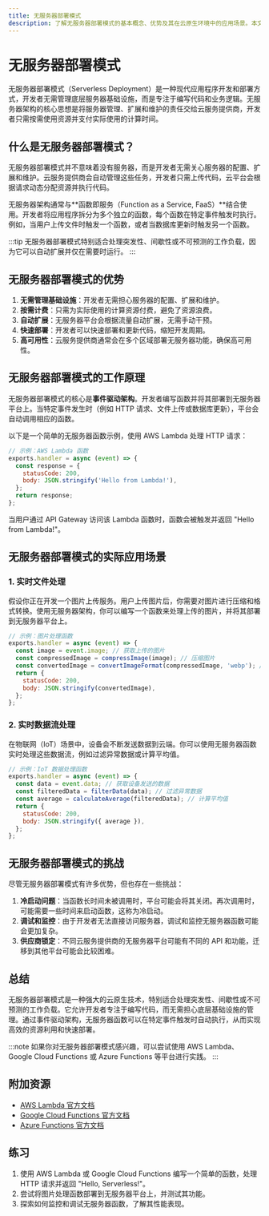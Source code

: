 ```yaml
---
title: 无服务器部署模式
description: 了解无服务器部署模式的基本概念、优势及其在云原生环境中的应用场景。本文适合初学者，包含代码示例和实际案例。
---
```


# 无服务器部署模式

无服务器部署模式（Serverless Deployment）是一种现代应用程序开发和部署方式，开发者无需管理底层服务器基础设施，而是专注于编写代码和业务逻辑。无服务器架构的核心思想是将服务器管理、扩展和维护的责任交给云服务提供商，开发者只需按需使用资源并支付实际使用的计算时间。

## 什么是无服务器部署模式？

无服务器部署模式并不意味着没有服务器，而是开发者无需关心服务器的配置、扩展和维护。云服务提供商会自动管理这些任务，开发者只需上传代码，云平台会根据请求动态分配资源并执行代码。

无服务器架构通常与**函数即服务（Function as a Service, FaaS）**结合使用。开发者将应用程序拆分为多个独立的函数，每个函数在特定事件触发时执行。例如，当用户上传文件时触发一个函数，或者当数据库更新时触发另一个函数。

:::tip
无服务器部署模式特别适合处理突发性、间歇性或不可预测的工作负载，因为它可以自动扩展并仅在需要时运行。
:::

## 无服务器部署模式的优势

1. **无需管理基础设施**：开发者无需担心服务器的配置、扩展和维护。
2. **按需计费**：只需为实际使用的计算资源付费，避免了资源浪费。
3. **自动扩展**：无服务器平台会根据流量自动扩展，无需手动干预。
4. **快速部署**：开发者可以快速部署和更新代码，缩短开发周期。
5. **高可用性**：云服务提供商通常会在多个区域部署无服务器功能，确保高可用性。

## 无服务器部署模式的工作原理

无服务器部署模式的核心是**事件驱动架构**。开发者编写函数并将其部署到无服务器平台上。当特定事件发生时（例如 HTTP 请求、文件上传或数据库更新），平台会自动调用相应的函数。

以下是一个简单的无服务器函数示例，使用 AWS Lambda 处理 HTTP 请求：

```javascript
// 示例：AWS Lambda 函数
exports.handler = async (event) => {
  const response = {
    statusCode: 200,
    body: JSON.stringify('Hello from Lambda!'),
  };
  return response;
};
```

当用户通过 API Gateway 访问该 Lambda 函数时，函数会被触发并返回 "Hello from Lambda!"。

## 无服务器部署模式的实际应用场景

### 1. 实时文件处理

假设你正在开发一个图片上传服务。用户上传图片后，你需要对图片进行压缩和格式转换。使用无服务器架构，你可以编写一个函数来处理上传的图片，并将其部署到无服务器平台上。

```javascript
// 示例：图片处理函数
exports.handler = async (event) => {
  const image = event.image; // 获取上传的图片
  const compressedImage = compressImage(image); // 压缩图片
  const convertedImage = convertImageFormat(compressedImage, 'webp'); // 转换格式
  return {
    statusCode: 200,
    body: JSON.stringify(convertedImage),
  };
};
```

### 2. 实时数据流处理

在物联网（IoT）场景中，设备会不断发送数据到云端。你可以使用无服务器函数实时处理这些数据流，例如过滤异常数据或计算平均值。

```javascript
// 示例：IoT 数据处理函数
exports.handler = async (event) => {
  const data = event.data; // 获取设备发送的数据
  const filteredData = filterData(data); // 过滤异常数据
  const average = calculateAverage(filteredData); // 计算平均值
  return {
    statusCode: 200,
    body: JSON.stringify({ average }),
  };
};
```

## 无服务器部署模式的挑战

尽管无服务器部署模式有许多优势，但也存在一些挑战：

1. **冷启动问题**：当函数长时间未被调用时，平台可能会将其关闭。再次调用时，可能需要一些时间来启动函数，这称为冷启动。
2. **调试和监控**：由于开发者无法直接访问服务器，调试和监控无服务器函数可能会更加复杂。
3. **供应商锁定**：不同云服务提供商的无服务器平台可能有不同的 API 和功能，迁移到其他平台可能会比较困难。

## 总结

无服务器部署模式是一种强大的云原生技术，特别适合处理突发性、间歇性或不可预测的工作负载。它允许开发者专注于编写代码，而无需担心底层基础设施的管理。通过事件驱动架构，无服务器函数可以在特定事件触发时自动执行，从而实现高效的资源利用和快速部署。

:::note
如果你对无服务器部署模式感兴趣，可以尝试使用 AWS Lambda、Google Cloud Functions 或 Azure Functions 等平台进行实践。
:::

## 附加资源

- [AWS Lambda 官方文档](https://aws.amazon.com/lambda/)
- [Google Cloud Functions 官方文档](https://cloud.google.com/functions)
- [Azure Functions 官方文档](https://azure.microsoft.com/services/functions/)

## 练习

1. 使用 AWS Lambda 或 Google Cloud Functions 编写一个简单的函数，处理 HTTP 请求并返回 "Hello, Serverless!"。
2. 尝试将图片处理函数部署到无服务器平台上，并测试其功能。
3. 探索如何监控和调试无服务器函数，了解其性能表现。